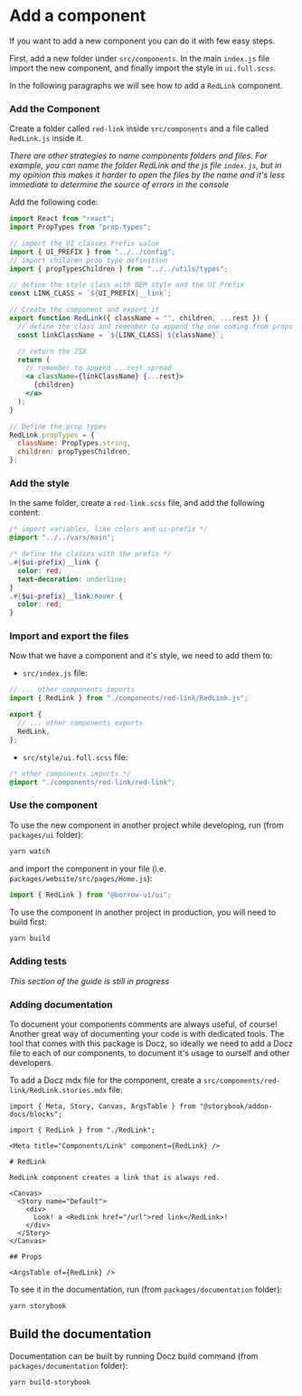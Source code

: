 
<Meta title="Getting Started/Project Structure/Add a Component" />

# Add a component

If you want to add a new component you can do it with few easy steps.

First, add a new folder under `src/components`.
In the main `index.js` file import the new component, and finally import the style in `ui.full.scss`.

In the following paragraphs we will see how to add a `RedLink` component.

### Add the Component

Create a folder called `red-link` inside `src/components` and a file called `RedLink.js` inside it.

_There are other strategies to name components folders and files._
_For example, you can name the folder RedLink and the js file `index.js`, but in my opinion this makes it harder to open the files by the name and it's less immediate to determine the source of errors in the console_

Add the following code:

```jsx
import React from "react";
import PropTypes from "prop-types";

// import the UI classes Prefix value
import { UI_PREFIX } from "../../config";
// import children prop type definition
import { propTypesChildren } from "../../utils/types";

// define the style class with BEM style and the UI Prefix
const LINK_CLASS = `${UI_PREFIX}__link`;

// Create the component and export it
export function RedLink({ className = "", children, ...rest }) {
  // define the class and remember to append the one coming from props
  const linkClassName = `${LINK_CLASS} ${className}`;

  // return the JSX
  return (
    // remember to append ...rest spread
    <a className={linkClassName} {...rest}>
      {children}
    </a>
  );
}

// Define the prop types
RedLink.propTypes = {
  className: PropTypes.string,
  children: propTypesChildren,
};
```

### Add the style

In the same folder, create a `red-link.scss` file, and add the following content:

```scss
/* import variables, like colors and ui-prefix */
@import "../../vars/main";

/* define the classes with the prefix */
.#{$ui-prefix}__link {
  color: red;
  text-decoration: underline;
}
.#{$ui-prefix}__link:hover {
  color: red;
}
```

### Import and export the files

Now that we have a component and it's style, we need to add them to:

- `src/index.js` file:

```jsx
// ... other components imports
import { RedLink } from "./components/red-link/RedLink.js";

export {
  // ... other components exports
  RedLink,
};
```

- `src/style/ui.full.scss` file:

```scss
/* other components imports */
@import "./components/red-link/red-link";
```

### Use the component

To use the new component in another project while developing, run (from `packages/ui` folder):

```bash
yarn watch
```

and import the component in your file (i.e. `packages/website/src/pages/Home.js`):

```jsx
import { RedLink } from "@borrow-ui/ui";
```

To use the component in another project in production, you will need to build first:

```bash
yarn build
```

### Adding tests

_This section of the guide is still in progress_

### Adding documentation

To document your components comments are always useful, of course!
Another great way of documenting your code is with dedicated tools.
The tool that comes with this package is Docz, so ideally we need to add a Docz
file to each of our components, to document it's usage to ourself and other developers.

To add a Docz mdx file for the component, create a `src/components/red-link/RedLink.stories.mdx` file:

```mdx
import { Meta, Story, Canvas, ArgsTable } from "@storybook/addon-docs/blocks";

import { RedLink } from "./RedLink";

<Meta title="Components/Link" component={RedLink} />

# RedLink

RedLink component creates a link that is always red.

<Canvas>
  <Story name="Default">
    <div>
      Look! a <RedLink href="/url">red link</RedLink>!
    </div>
  </Story>
</Canvas>

## Props

<ArgsTable of={RedLink} />
```

To see it in the documentation, run (from `packages/documentation` folder):

```bash
yarn storybook
```

## Build the documentation

Documentation can be built by running Docz build command (from `packages/documentation` folder):

```bash
yarn build-storybook
```
